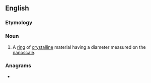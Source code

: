 ==English==

===Etymology===
{{prefix|en|nano|ring}}

===Noun===
{{wikipedia}}
{{en-noun}}

# A [[ring]] of [[crystalline]] material having a diameter measured on the [[nanoscale]].

===Anagrams===
* {{anagrams|en|nongrain}}